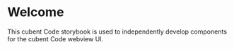 
<Meta title="Welcome" />

# Welcome

This cubent Code storybook is used to independently develop components for the cubent Code webview UI.
